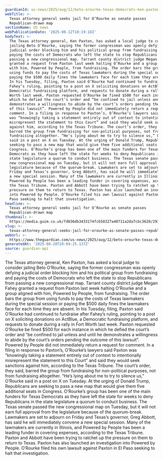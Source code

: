 ```yaml
---
guardianId: us-news/2025/aug/12/beto-orourke-texas-democrats-ken-paxton
webTitle: >-
  Texas attorney general seeks jail for O’Rourke as senate passes
  Republican-drawn map
sectionName: US news
webPublicationDate: '2025-08-12T18:19:18Z'
bodyText: >-
  The Texas attorney general, Ken Paxton, has asked a local judge to consider
  jailing Beto O’Rourke, saying the former congressman was openly defying a
  judicial order blocking him and his political group from fundraising and
  paying the costs of Democrats who left the state to stop Republicans from
  passing a new congressional map. Tarrant county district judge Megan Fahey
  granted a request from Paxton last week halting O’Rourke and a group aligned
  with him, Powered by People, from fundraising. The order bars the group from
  using funds to pay the costs of Texas lawmakers during the special session or
  paying the $500 daily fines the lawmakers face for each time they are absent.
  In his Tuesday, filing, Paxton said O’Rourke had continued to fundraise after
  Fahey’s ruling, pointing to a post on X soliciting donations on ActBlue, a
  Democratic fundraising platform, and requests to donate during a rally in Fort
  Worth last week. Paxton requested O’Rourke be fined $500 for each instance in
  which he defied the court’s order and “be confined to jail unless and until he
  demonstrates a willingness to abide by the court’s orders pending the outcome
  of this lawsuit”. Powered by People did not immediately return a request for
  comment. In a filing in response to Paxton’s, O’Rourke’s lawyers said Paxton
  was “knowingly taking a statement entirely out of context to intentionally
  misrepresent the statement to this Court” and said they would seek sanctions
  against him, according to the Texas Tribune. The court’s order, they said,
  barred the group from fundraising for non-political purposes, not from
  fundraising altogether. “He’s lying about me to try to silence us,” O’Rourke
  said in a post on X on Tuesday. At the urging of Donald Trump, Republicans are
  seeking to pass a new map that would give them five additional seats in
  Congress. O’Rourke’s group has been one of the main funders for Texas
  Democrats as they have left the state for weeks to deny Republicans in the
  state legislature a quorum to conduct business. The Texas senate passed the
  new congressional map on Tuesday, but it will not earn full approval from the
  legislature because of the quorum-break. Lawmakers are set to adjourn on
  Friday and Texas’s governor, Greg Abbott, has said he will immediately convene
  a new special session. Many of the lawmakers are currently in Illinois, and
  Powered by People has been a leading funder in covering expenses, according to
  the Texas Tribune. Paxton and Abbott have been trying to ratchet up the
  pressure on them to return to Texas. Paxton has also launched an investigation
  into Powered by People. O’Rourke filed his own lawsuit against Paxton in El
  Paso seeking to halt that investigation.
headline: >-
  Texas attorney general seeks jail for O’Rourke as senate passes
  Republican-drawn map
thumbnail: >-
  https://media.guim.co.uk/fd036db3433174fc658327a40711a2da7cbc3620/293_0_2915_2333/500.jpg
slug: >-
  texas-attorney-general-seeks-jail-for-orourke-as-senate-passes-republican-drawn-map
webUrl: >-
  https://www.theguardian.com/us-news/2025/aug/12/beto-orourke-texas-democrats-ken-paxton
generatedAt: '2025-08-28T20:04:25.137Z'
source: guardian-api
---
```

The Texas attorney general, Ken Paxton, has asked a local judge to consider jailing Beto O’Rourke, saying the former congressman was openly defying a judicial order blocking him and his political group from fundraising and paying the costs of Democrats who left the state to stop Republicans from passing a new congressional map. Tarrant county district judge Megan Fahey granted a request from Paxton last week halting O’Rourke and a group aligned with him, Powered by People, from fundraising. The order bars the group from using funds to pay the costs of Texas lawmakers during the special session or paying the $500 daily fines the lawmakers face for each time they are absent. In his Tuesday, filing, Paxton said O’Rourke had continued to fundraise after Fahey’s ruling, pointing to a post on X soliciting donations on ActBlue, a Democratic fundraising platform, and requests to donate during a rally in Fort Worth last week. Paxton requested O’Rourke be fined $500 for each instance in which he defied the court’s order and “be confined to jail unless and until he demonstrates a willingness to abide by the court’s orders pending the outcome of this lawsuit”. Powered by People did not immediately return a request for comment. In a filing in response to Paxton’s, O’Rourke’s lawyers said Paxton was “knowingly taking a statement entirely out of context to intentionally misrepresent the statement to this Court” and said they would seek sanctions against him, according to the Texas Tribune. The court’s order, they said, barred the group from fundraising for non-political purposes, not from fundraising altogether. “He’s lying about me to try to silence us,” O’Rourke said in a post on X on Tuesday. At the urging of Donald Trump, Republicans are seeking to pass a new map that would give them five additional seats in Congress. O’Rourke’s group has been one of the main funders for Texas Democrats as they have left the state for weeks to deny Republicans in the state legislature a quorum to conduct business. The Texas senate passed the new congressional map on Tuesday, but it will not earn full approval from the legislature because of the quorum-break. Lawmakers are set to adjourn on Friday and Texas’s governor, Greg Abbott, has said he will immediately convene a new special session. Many of the lawmakers are currently in Illinois, and Powered by People has been a leading funder in covering expenses, according to the Texas Tribune. Paxton and Abbott have been trying to ratchet up the pressure on them to return to Texas. Paxton has also launched an investigation into Powered by People. O’Rourke filed his own lawsuit against Paxton in El Paso seeking to halt that investigation.

